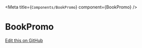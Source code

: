 
<Meta title={`Components/BookPromo`} component={BookPromo} />

# BookPromo

  <Story story={stories.basic} />

<ArgsTable />

[Edit this on GitHub](https://github.com/wellcomecollection/wellcomecollection.org/edit/main/cardigan/stories/components/BookPromo/BookPromo.stories.mdx)
